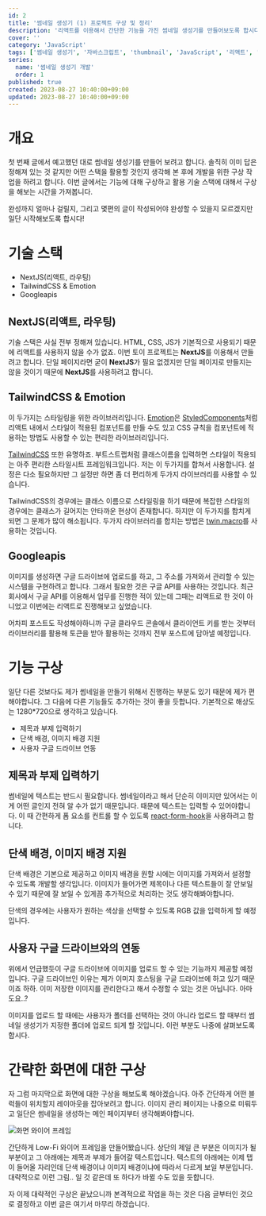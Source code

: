 ```yaml
---
id: 2
title: '썸네일 생성기 (1) 프로젝트 구상 및 정리'
description: '리액트를 이용해서 간단한 기능을 가진 썸네일 생성기를 만들어보도록 합시다. 이번 글에서는 대략적인 구상을 하는 시간을 가져봅니다.'
cover: ''
category: 'JavaScript'
tags: ['썸네일 생성기', '자바스크립트', 'thumbnail', 'JavaScript', '리액트', 'React', '구글 API', '구글 클라우드 콘솔', 'Googleapis']
series:
  name: '썸네일 생성기 개발'
  order: 1
published: true
created: 2023-08-27 10:40:00+09:00
updated: 2023-08-27 10:40:00+09:00
---
```


# 개요
첫 번째 글에서 예고했던 대로 썸네일 생성기를 만들어 보려고 합니다. 솔직히 이미 답은 정해져 있는 것 같지만 어떤 스택을 활용할 것인지 생각해 본 후에 개발을 위한 구상 작업을 하려고 합니다. 이번 글에서는 기능에 대해 구상하고 활용 기술 스택에 대해서 구상을 해보는 시간을 가져봅니다.

완성까지 얼마나 걸릴지, 그리고 몇편의 글이 작성되어야 완성할 수 있을지 모르겠지만 일단 시작해보도록 합시다!

# 기술 스택

- NextJS(리액트, 라우팅)
- TailwindCSS & Emotion
- Googleapis

## NextJS(리액트, 라우팅)
기술 스택은 사실 전부 정해져 있습니다. HTML, CSS, JS가 기본적으로 사용되기 때문에 리액트를 사용하지 않을 수가 없죠. 이번 토이 프로젝트는 **NextJS**를 이용해서 만들려고 합니다. 단일 페이지라면 굳이 **NextJS**가 필요 없겠지만 단일 페이지로 만들지는 않을 것이기 때문에 **NextJS**를 사용하려고 합니다.

## TailwindCSS & Emotion
이 두가지는 스타일링을 위한 라이브러리입니다. <A href='https://emotion.sh/docs/introduction' external>Emotion</A>은 <A href='https://styled-components.com/' external>StyledComponents</A>처럼 리액트 내에서 스타일이 적용된 컴포넌트를 만들 수도 있고 CSS 규칙을 컴포넌트에 적용하는 방법도 사용할 수 있는 편리한 라이브러리입니다.

<A href='https://tailwindcss.com/' external>TailwindCSS</A> 또한 유명하죠. 부트스트랩처럼 클래스이름을 입력하면 스타일이 적용되는 아주 편리한 스타일시트 프레임워크입니다. 저는 이 두가지를 합쳐서 사용합니다. 설정은 다소 필요하지만 그 설정만 하면 좀 더 편리하게 두가지 라이브러리를 사용할 수 있습니다.

TailwindCSS의 경우에는 클래스 이름으로 스타일링을 하기 때문에 복잡한 스타일의 경우에는 클래스가 길어지는 안타까운 현상이 존재합니다. 하지만 이 두가지를 합치게 되면 그 문제가 많이 해소됩니다. 두가지 라이브러리를 합치는 방법은 <A href='https://github.com/ben-rogerson/twin.macro' external>twin.macro</A>를 사용하는 것입니다.

## Googleapis
이미지를 생성하면 구글 드라이브에 업로드를 하고, 그 주소를 가져와서 관리할 수 있는 시스템을 구현하려고 합니다. 그래서 필요한 것은 구글 API를 사용하는 것입니다. 최근 회사에서 구글 API를 이용해서 업무를 진행한 적이 있는데 그때는 리액트로 한 것이 아니었고 이번에는 리액트로 진쟁해보고 싶었습니다.

어차피 포스트도 작성해야하니까 구글 클라우드 콘솔에서 클라이언트 키를 받는 것부터 라이브러리를 활용해 토큰을 받아 활용하는 것까지 전부 포스트에 담아낼 예정입니다.

# 기능 구상
일단 다른 것보다도 제가 썸네일을 만들기 위해서 진행하는 부분도 있기 때문에 제가 편해야합니다. 그 다음에 다른 기능들도 추가하는 것이 좋을 듯합니다. 기본적으로 해상도는 1280\*720으로 생각하고 있습니다.

- 제목과 부제 입력하기
- 단색 배경, 이미지 배경 지원
- 사용자 구글 드라이브 연동

## 제목과 부제 입력하기
썸네일에 텍스트는 반드시 필요합니다. 썸네일이라고 해서 단순히 이미지만 있어서는 이게 어떤 글인지 전혀 알 수가 없기 때문입니다. 때문에 텍스트는 입력할 수 있어야합니다. 이 때 간편하게 폼 요소를 컨트롤 할 수 있도록 <A href='https://www.react-hook-form.com/' external>react-form-hook</A>을 사용하려고 합니다.

## 단색 배경, 이미지 배경 지원
단색 배경은 기본으로 제공하고 이미지 배경을 원할 시에는 이미지를 가져와서 설정할 수 있도록 개발할 생각입니다. 이미지가 들어가면 제목이나 다른 텍스트들이 잘 안보일 수 있기 때문에 잘 보일 수 있게끔 추가적으로 처리하는 것도 생각해봐야합니다.

단색의 경우에는 사용자가 원하는 색상을 선택할 수 있도록 RGB 값을 입력하게 할 예정입니다.

## 사용자 구글 드라이브와의 연동
위에서 언급했듯이 구글 드라이브에 이미지를 업로드 할 수 있는 기능까지 제공할 예정입니다. 구글 드라이브인 이유는 제가 이미지 호스팅을 구글 드라이브에 하고 있기 때문이죠 하하. 이미 저장한 이미지를 관리한다고 해서 수정할 수 있는 것은 아닙니다. 아마도요..?

이미지를 업로드 할 때에는 사용자가 폴더를 선택하는 것이 아니라 업로드 할 때부터 썸네일 생성기가 지정한 폴더에 업로드 되게 할 것입니다. 이런 부분도 나중에 살펴보도록 합시다.

# 간략한 화면에 대한 구상
자 그럼 마지막으로 화면에 대한 구상을 해보도록 해야겠습니다. 아주 간단하게 어떤 블럭들이 위치할지 레이아웃을 잡아보려고 합니다. 이미지 관리 페이지는 나중으로 미뤄두고 일단은 썸네일을 생성하는 메인 페이지부터 생각해봐야합니다.

<Image src='https://drive.google.com/file/d/1xjTBjwOhyFgE0xxgOlie_gF_E4oLPvUL/view?usp=drive_link' alt='화면 와이어 프레임' drive />

간단하게 Low-Fi 와이어 프레임을 만들어봤습니다. 상단의 제일 큰 부분은 이미지가 될 부분이고 그 아래에는 제목과 부제가 들어갈 텍스트입니다. 텍스트의 아래에는 이제 탭이 들어올 자리인데 단색 배경이냐 이미지 배경이냐에 따라서 다르게 보일 부분입니다. 대략적으로 이런 그림.. 일 것 같은데 또 하다가 바뀔 수도 있을 듯합니다.

자 이제 대략적인 구상은 끝났으니까 본격적으로 작업을 하는 것은 다음 글부터인 것으로 결정하고 이번 글은 여기서 마무리 하겠습니다.
